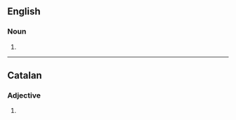 {{also|Singulars}}

==English==

===Noun===
{{head|en|noun form}}

# {{plural of|singular|lang=en}}

----

==Catalan==

===Adjective===
{{head|ca|adjective form}}

# {{plural of|ca|singular}}